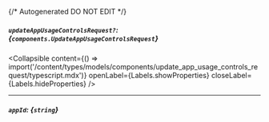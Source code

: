 {/* Autogenerated DO NOT EDIT  */}

##### `updateAppUsageControlsRequest?`: *{`components.UpdateAppUsageControlsRequest`}*

<Collapsible content={() => import('/content/types/models/components/update_app_usage_controls_request/typescript.mdx')} openLabel={Labels.showProperties} closeLabel={Labels.hideProperties} />


---
##### `appId`: *{`string`}*


